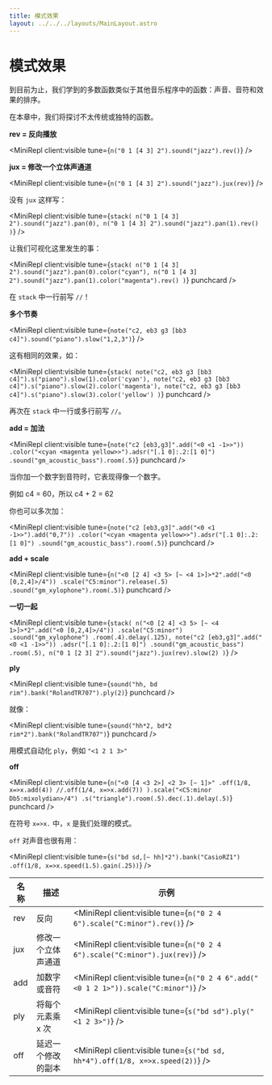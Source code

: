 ```yaml
---
title: 模式效果
layout: ../../../layouts/MainLayout.astro
---
```



# 模式效果

到目前为止，我们学到的多数函数类似于其他音乐程序中的函数：声音、音符和效果的排序。

在本章中，我们将探讨不太传统或独特的函数。

**rev = 反向播放**

<MiniRepl client:visible tune={`n("0 1 [4 3] 2").sound("jazz").rev()`} />

**jux = 修改一个立体声通道**

<MiniRepl client:visible tune={`n("0 1 [4 3] 2").sound("jazz").jux(rev)`} />

没有 `jux` 这样写：

<MiniRepl
  client:visible
  tune={`stack(
  n("0 1 [4 3] 2").sound("jazz").pan(0),
  n("0 1 [4 3] 2").sound("jazz").pan(1).rev()
)`}
/>

让我们可视化这里发生的事：

<MiniRepl
  client:visible
  tune={`stack(
  n("0 1 [4 3] 2").sound("jazz").pan(0).color("cyan"),
  n("0 1 [4 3] 2").sound("jazz").pan(1).color("magenta").rev()
)`}
  punchcard
/>

<Box>

在 `stack` 中一行前写 `//`！

</Box>

**多个节奏**

<MiniRepl client:visible tune={`note("c2, eb3 g3 [bb3 c4]").sound("piano").slow("1,2,3")`} />

这有相同的效果，如：

<MiniRepl
  client:visible
  tune={`stack(
  note("c2, eb3 g3 [bb3 c4]").s("piano").slow(1).color('cyan'),
  note("c2, eb3 g3 [bb3 c4]").s("piano").slow(2).color('magenta'),
  note("c2, eb3 g3 [bb3 c4]").s("piano").slow(3).color('yellow')
)`}
  punchcard
/>

<Box>

再次在 `stack` 中一行或多行前写 `//`。

</Box>

**add = 加法**

<MiniRepl
  client:visible
  tune={`note("c2 [eb3,g3]".add("<0 <1 -1>>"))
.color("<cyan <magenta yellow>>").adsr("[.1 0]:.2:[1 0]")
.sound("gm_acoustic_bass").room(.5)`}
  punchcard
/>

<Box>

当你加一个数字到音符时，它表现得像一个数字。

例如 c4 = 60，所以 c4 + 2 = 62

</Box>

你也可以多次加：

<MiniRepl
  client:visible
  tune={`note("c2 [eb3,g3]".add("<0 <1 -1>>").add("0,7"))
.color("<cyan <magenta yellow>>").adsr("[.1 0]:.2:[1 0]")
.sound("gm_acoustic_bass").room(.5)`}
  punchcard
/>

**add + scale**

<MiniRepl
  client:visible
  tune={`n("<0 [2 4] <3 5> [~ <4 1>]>*2".add("<0 [0,2,4]>/4"))
.scale("C5:minor").release(.5)
.sound("gm_xylophone").room(.5)`}
  punchcard
/>

**一切一起**

<MiniRepl
  client:visible
  tune={`stack(
  n("<0 [2 4] <3 5> [~ <4 1>]>*2".add("<0 [0,2,4]>/4"))
  .scale("C5:minor")
  .sound("gm_xylophone")
  .room(.4).delay(.125),
  note("c2 [eb3,g3]".add("<0 <1 -1>>"))
  .adsr("[.1 0]:.2:[1 0]")
  .sound("gm_acoustic_bass")
  .room(.5),
  n("0 1 [2 3] 2").sound("jazz").jux(rev).slow(2)
)`}
/>

**ply**

<MiniRepl client:visible tune={`sound("hh, bd rim").bank("RolandTR707").ply(2)`} punchcard />

就像：

<MiniRepl client:visible tune={`sound("hh*2, bd*2 rim*2").bank("RolandTR707")`} punchcard />

<Box>

用模式自动化 `ply`，例如 `"<1 2 1 3>"`

</Box>

**off**

<MiniRepl
  client:visible
  tune={`n("<0 [4 <3 2>] <2 3> [~ 1]>"
  .off(1/8, x=>x.add(4))
  //.off(1/4, x=>x.add(7))
).scale("<C5:minor Db5:mixolydian>/4")
.s("triangle").room(.5).dec(.1).delay(.5)`}
  punchcard
/>

<Box>

在符号 `x=>x.` 中，`x` 是我们处理的模式。

</Box>

`off` 对声音也很有用：

<MiniRepl
  client:visible
  tune={`s("bd sd,[~ hh]*2").bank("CasioRZ1")
  .off(1/8, x=>x.speed(1.5).gain(.25))`}
/>

| 名称 | 描述                      | 示例                                                                            |
| ---- | --------------------------------- | ----------------------------------------------------------------------------------- |
| rev  | 反向                         | <MiniRepl client:visible tune={`n("0 2 4 6").scale("C:minor").rev()`} />            |
| jux  | 修改一个立体声通道   | <MiniRepl client:visible tune={`n("0 2 4 6").scale("C:minor").jux(rev)`} />         |
| add  | 加数字或音符         | <MiniRepl client:visible tune={`n("0 2 4 6".add("<0 1 2 1>")).scale("C:minor")`} /> |
| ply  | 将每个元素乘 x 次 | <MiniRepl client:visible tune={`s("bd sd").ply("<1 2 3>")`} />                      |
| off  | 延迟一个修改的副本 | <MiniRepl client:visible tune={`s("bd sd, hh*4").off(1/8, x=>x.speed(2))`} />       |
